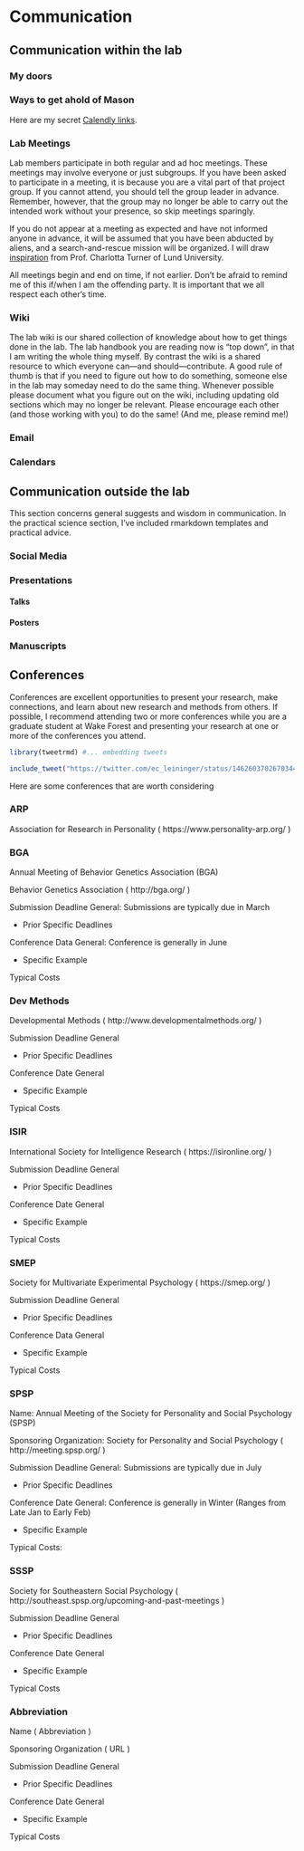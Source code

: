 
# Communication 
## Communication within the lab


### My doors

### Ways to get ahold of Mason

Here are my secret [Calendly links](https://calendly.com/smasongarrison/).




###  Lab Meetings

Lab members participate in both regular and ad hoc meetings. These meetings may involve everyone or just subgroups. If you have been asked to participate in a meeting, it is because you are a vital part of that project group. If you cannot attend, you should tell the group leader in advance. Remember, however, that the group may no longer be able to carry out the intended work without your presence, so skip meetings sparingly. 

If you do not appear at a meeting as expected and have not informed anyone in advance, it will be assumed that you have been abducted by aliens, and a search-and-rescue mission will be organized. I will draw [inspiration](https://www.nbcnews.com/news/world/how-swedish-professor-helped-rescue-grad-student-isis-controlled-iraq-n947866) from Prof. Charlotta Turner of Lund University.

All meetings begin and end on time, if not earlier. Don't be afraid to remind me of this if/when I am the offending party. It is important that we all respect each other's time.




### Wiki

The lab wiki is our shared collection of knowledge about how to get things done in the lab. The lab handbook you are reading now is "top down", in that I am writing the whole thing myself. By contrast the wiki is a shared resource to which everyone can—and should—contribute. A good rule of thumb is that if you need to figure out how to do something, someone else in the lab may someday need to do the same thing. Whenever possible please document what you figure out on the wiki, including updating old sections which may no longer be relevant. Please encourage each other (and those working with you) to do the same! (And me, please remind me!)



### Email

### Calendars


## Communication outside the lab

This section concerns general suggests and wisdom in communication. In the practical science section, I've included rmarkdown templates and practical advice.

### Social Media
### Presentations
#### Talks
#### Posters

### Manuscripts

## Conferences

Conferences are excellent opportunities to present your research, make connections, and learn about new research and methods from others. If possible, I recommend attending two or more conferences while you are a graduate student at Wake Forest and presenting your research at one or more of the conferences you attend.  


```r
library(tweetrmd) #... embedding tweets

include_tweet("https://twitter.com/ec_leininger/status/1462603702670344192")
```


Here are some conferences that are worth considering




### ARP

Association for Research in Personality ( https://www.personality-arp.org/ )



### BGA

Annual Meeting of Behavior Genetics Association (BGA)

Behavior Genetics Association ( http://bga.org/ )

Submission Deadline General: Submissions are typically due in March

- Prior Specific Deadlines

Conference Data General: Conference is generally in June

- Specific Example

Typical Costs


### Dev Methods

Developmental Methods ( http://www.developmentalmethods.org/ )

Submission Deadline General

- Prior Specific Deadlines

Conference Date General

- Specific Example

Typical Costs


### ISIR

International Society for Intelligence Research ( https://isironline.org/ )

Submission Deadline General

- Prior Specific Deadlines

Conference Date General

- Specific Example

Typical Costs

### SMEP


Society for Multivariate Experimental Psychology ( https://smep.org/ )

Submission Deadline General

- Prior Specific Deadlines

Conference Data General

- Specific Example

Typical Costs

### SPSP

Name: Annual Meeting of the Society for Personality and Social Psychology (SPSP)

Sponsoring Organization: Society for Personality and Social Psychology ( http://meeting.spsp.org/ )

Submission Deadline General: Submissions are typically due in July

- Prior Specific Deadlines

Conference Date General: Conference is generally in Winter (Ranges from Late Jan to Early Feb)

- Specific Example

Typical Costs:

### SSSP

Society for Southeastern Social Psychology ( http://southeast.spsp.org/upcoming-and-past-meetings )

Submission Deadline General

- Prior Specific Deadlines

Conference Date General

- Specific Example

Typical Costs


###  Abbreviation

Name ( Abbreviation )

Sponsoring Organization ( URL )

Submission Deadline General

- Prior Specific Deadlines

Conference Date General

- Specific Example

Typical Costs
